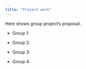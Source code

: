 ```yaml
---
title: "Project work"
---
```


Here shows group project's proposal.

-   Group 1:

-   Group 2:

-   Group 3:

-   Group 4:

